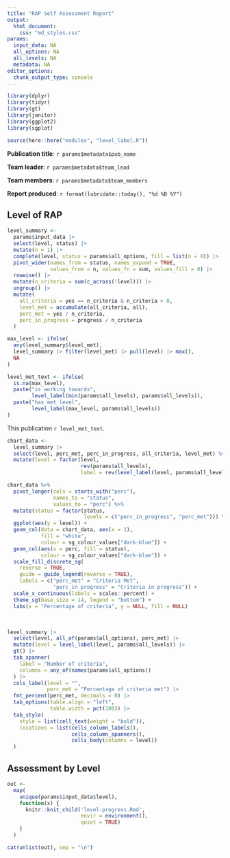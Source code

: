 ```yaml
---
title: "RAP Self Assessment Report"
output: 
  html_document:
    css: "md_styles.css"
params:
  input_data: NA
  all_options: NA
  all_levels: NA
  metadata: NA
editor_options: 
  chunk_output_type: console
---
```


```r
library(dplyr)
library(tidyr)
library(gt)
library(janitor)
library(ggplot2)
library(sgplot)

source(here::here("modules", "level_label.R"))
```

**Publication title**: `r params$metadata$pub_name`

**Team leader**: `r params$metadata$team_lead`

**Team members**: `r params$metadata$team_members`

**Report produced**: `r format(lubridate::today(), "%d %B %Y")`


## Level of RAP

```r
level_summary <-
  params$input_data |>
  select(level, status) |> 
  mutate(n = 1) |>
  complete(level, status = params$all_options, fill = list(n = 0)) |>
  pivot_wider(names_from = status, names_expand = TRUE,
              values_from = n, values_fn = sum, values_fill = 0) |>
  rowwise() |>
  mutate(n_criteria = sum(c_across(!level))) |>
  ungroup() |>
  mutate(
    all_criteria = yes == n_criteria & n_criteria > 0,
    level_met = accumulate(all_criteria, all),
    perc_met = yes / n_criteria,
    perc_in_progress = progress / n_criteria
  )

max_level <- ifelse(
  any(level_summary$level_met),
  level_summary |> filter(level_met) |> pull(level) |> max(),
  NA
)

level_met_text <- ifelse(
  is.na(max_level),
  paste("is working towards", 
        level_label(min(params$all_levels), params$all_levels)),
  paste("has met level", 
        level_label(max_level, params$all_levels))
)
```

This publication `r level_met_text`.

```r
chart_data <- 
  level_summary |>
  select(level, perc_met, perc_in_progress, all_criteria, level_met) %>%
  mutate(level = factor(level,
                        rev(params$all_levels),
                        label = rev(level_label(level, params$all_levels))))

chart_data %>%
  pivot_longer(cols = starts_with("perc"),
               names_to = "status",
               values_to = "perc") %>%
  mutate(status = factor(status, 
                         levels = c("perc_in_progress", "perc_met"))) %>%
  ggplot(aes(y = level)) +
  geom_col(data = chart_data, aes(x = 1),
           fill = "white",
           colour = sg_colour_values["dark-blue"]) +
  geom_col(aes(x = perc, fill = status),
           colour = sg_colour_values["dark-blue"]) +
  scale_fill_discrete_sg(
    reverse = TRUE,
    guide = guide_legend(reverse = TRUE),
    labels = c("perc_met" = "Criteria Met", 
               "perc_in_progress" = "Criteria in progress")) +
  scale_x_continuous(labels = scales::percent) +
  theme_sg(base_size = 14, legend = "bottom") +
  labs(x = "Percentage of criteria", y = NULL, fill = NULL)
```

<br>

```r
level_summary |>
  select(level, all_of(params$all_options), perc_met) |>
  mutate(level = level_label(level, params$all_levels)) |>
  gt() |>
  tab_spanner(
    label = "Number of criteria",
    columns = any_of(names(params$all_options))
  ) |>
  cols_label(level = "",
             perc_met = "Percentage of criteria met") |>
  fmt_percent(perc_met, decimals = 0) |>
  tab_options(table.align = "left",
              table.width = pct(100)) |>
  tab_style(
    style = list(cell_text(weight = "bold")),
    locations = list(cells_column_labels(), 
                     cells_column_spanners(),
                     cells_body(columns = level))
  )
```


## Assessment by Level 

```r
out <- 
  map(
    unique(params$input_data$level),
    function(x) {
      knitr::knit_child('level-progress.Rmd', 
                        envir = environment(), 
                        quiet = TRUE)
    }
  )

cat(unlist(out), sep = "\n")
```